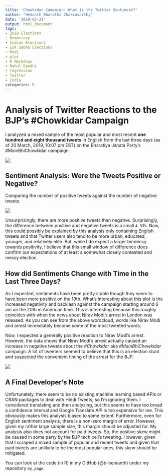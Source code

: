 ```yaml
---
title: 'Chowkidar Campaign: What is the Twitter Sentiment?'
author: "Hemanth Bharatha Chakravarthy"
date: '2019-03-21'
output: html_document
tags:
- 2019 Elections
- Democracy
- Indian Elections
- Lok Sabha Elections
- Modi
- plot
- R Markdown
- Rahul Gandhi
- regression
- Twitter
- India
categories: R
---
```

# Analysis of Twitter Reactions to the BJP's #Chowkidar Campaign
I analyzed a mixed sample of the most popular and most recent **one hundred and eight thousand tweets** in English from the last three days (as of 20 March, 2019, 10:07 pm EST) on the Bharatiya Janata Party's #MainBhiChowkidar campaign. 

![](/post/1.png)

## Sentiment Analysis: Were the Tweets Positive or Negative?
Comparing the number of positive tweets against the number of negative tweets.

![](/post/2.png)

Unsurprisingly, there are more positive tweets than negative. Surprisingly, the difference between positive and negative tweets is a small `4.93%`. Now, this could possibly be explained by this analysis only containing English tweets and that Twitter users also tend to be more urban, educated, younger, and relatively elite. But, while I do expect a larger tendency towards positivity, I believe that this small window of difference does confirm our expectations of at least a somewhat closely contested and messy election. 

## How did Sentiments Change with Time in the Last Three Days? 
As I expected, sentiments have been pretty stable though they seem to have been more positive on the 19th. What's interesting about this plot is the increased negativity and backlash against the campaign starting around 6 am on the 20th in American time. This is interesting because this roughly coincides with when the news about Nirav Modi's arrest in London was released. As you can see from the above wordcloud, words like Nirav Modi and arrest immediately become some of the most tweeted words. 

Now, I expected a generally positive reaction to Nirav Modi's arrest. However, the data shows that Nirav Modi's arrest actually caused an increase in negative tweets about the _#Chowkidar_ aka _#MainBhiChowkidar_ campaign. A lot of tweeters seemed to believe that this is an election stunt and suspected the convenient timing of the arrest for the BJP. 

![](/post/3.png)

## A Final Developer's Note 
Unfortunately, there seem to be no existing machine learning based APIs or CRAN packages to deal with Hindi Tweets, so I'm ignoring them. I considered translating and then analyzing, but this seems to have too broad a confidence interval and Google Translate API is too expensive for me. This obviously makes this analysis biased to some extent. Furthermore, even for English sentiment analysis, there is a non-zero margin of error. However, given my rather large sample size, this margin should be adjusted for. My analysis also does not account for paid tweets. So, the positive skew might be caused in some party by the BJP tech cell's tweeting. However, given that I scraped a mixed sample of popular and recent tweets and given that paid tweets are unlikely to be the most popular ones, this skew should be mitigated.

You can look at the code (in R) in my GitHub (@b-hemanth) under my repository `my_page`.
